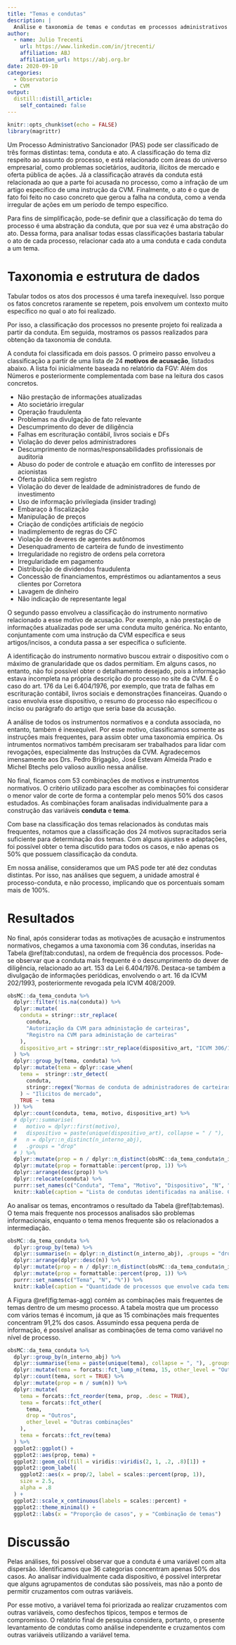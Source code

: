 ```yaml
---
title: "Temas e condutas"
description: |
  Análise e taxonomia de temas e condutas em processos administrativos sancionadores da Comissão de Valores Mobiliários.
author:
  - name: Julio Trecenti
    url: https://www.linkedin.com/in/jtrecenti/
    affiliation: ABJ
    affiliation_url: https://abj.org.br
date: 2020-09-10
categories:
  - Observatorio
  - CVM
output:
  distill::distill_article:
    self_contained: false
---
```


```r
knitr::opts_chunk$set(echo = FALSE)
library(magrittr)
```

Um Processo Administrativo Sancionador (PAS) pode ser classificado de três formas distintas: tema, conduta e ato. A classificação do tema diz respeito ao assunto do processo, e está relacionado com áreas do universo empresarial, como problemas societários, auditoria, ilícitos de mercado e oferta pública de ações. Já a classificação através da conduta está relacionada ao que a parte foi acusada no processo, como a infração de um artigo específico de uma instrução da CVM. Finalmente, o ato é o que de fato foi feito no caso concreto que gerou a falha na conduta, como a venda irregular de ações em um período de tempo específico.

Para fins de simplificação, pode-se definir que a classificação do tema do processo é uma abstração da conduta, que por sua vez é uma abstração do ato. Dessa forma, para analisar todas essas classificações bastaria tabular o ato de cada processo, relacionar cada ato a uma conduta e cada conduta a um tema.

# Taxonomia e estrutura de dados

Tabular todos os atos dos processos é uma tarefa inexequível. Isso porque os fatos concretos raramente se repetem, pois envolvem um contexto muito específico no qual o ato foi realizado. 

Por isso, a classificação dos processos no presente projeto foi realizada a partir da conduta. Em seguida, mostramos os passos realizados para obtenção da taxonomia de conduta.

A conduta foi classificada em dois passos. O primeiro passo envolveu a classificação a partir de uma lista de 24 **motivos de acusação**, listados abaixo. A lista foi inicialmente baseada no relatório da FGV: Além dos Números e posteriormente complementada com base na leitura dos casos concretos.

- Não prestação de informações atualizadas
- Ato societário irregular
- Operação fraudulenta
- Problemas na divulgação de fato relevante
- Descumprimento do dever de diligência
- Falhas em escrituração contábil, livros sociais e DFs
- Violação do dever pelos administradores
- Descumprimento de normas/responsabilidades profissionais de auditoria
- Abuso do poder de controle e atuação em conflito de interesses por acionistas
- Oferta pública sem registro
- Violação do dever de lealdade de administradores de fundo de investimento
- Uso de informação privilegiada (insider trading)
- Embaraço à fiscalização
- Manipulação de preços
- Criação de condições artificiais de negócio
- Inadimplemento de regras do CFC
- Violação de deveres de agentes autônomos
- Desenquadramento de carteira de fundo de investimento
- Irregularidade no registro de ordens pela corretora
- Irregularidade em pagamento
- Distribuição de dividendos fraudulenta
- Concessão de financiamentos, empréstimos ou adiantamentos a seus clientes por Corretora
- Lavagem de dinheiro
- Não indicação de representante legal

O segundo passo envolveu a classificação do instrumento normativo relacionado a esse motivo de acusação. Por exemplo, a não prestação de informações atualizadas pode ser uma conduta muito genérica. No entanto, conjuntamente com uma instrução da CVM específica e seus artigos/incisos, a conduta passa a ser específica o suficiente. 

A identificação do instrumento normativo buscou extrair o dispositivo com o máximo de granularidade que os dados permitiam. Em alguns casos, no entanto, não foi possível obter o detalhamento desejado, pois a informação estava incompleta na própria descrição do processo no site da CVM. É o caso do art. 176 da Lei 6.404/1976, por exemplo, que trata de falhas em escrituração contábil, livros sociais e demonstrações financeiras. Quando o caso envolvia esse dispositivo, o resumo do processo não especificou o inciso ou parágrafo do artigo que seria base da acusação.

A análise de todos os instrumentos normativos e a conduta associada, no entanto, também é inexequível. Por esse motivo, classificamos somente as instruções mais frequentes, para assim obter uma taxonomia empírica. Os intrumentos normativos também precisaram ser trabalhados para lidar com revogações, especialmente das Instruções da CVM. Agradecemos imensamente aos Drs. Pedro Brigagão, José Estevam Almeida Prado e Michel Btechs pelo valioso auxílio nessa análise.

No final, ficamos com 53 combinações de motivos e instrumentos normativos. O critério utilizado para escolher as combinações foi considerar o menor valor de corte de forma a contemplar pelo menos 50% dos casos estudados. As combinações foram analisadas individualmente para a construção das variáveis **conduta** e **tema**.

Com base na classificação dos temas relacionados às condutas mais frequentes, notamos que a classificação dos 24 motivos supracitados seria suficiente para determinação dos temas. Com alguns ajustes e adaptações, foi possível obter o tema discutido para todos os casos, e não apenas os 50% que possuem classificação da conduta. 

Em nossa análise, consideramos que um PAS pode ter até dez condutas distintas. Por isso, nas análises que seguem, a unidade amostral é processo-conduta, e não processo, implicando que os porcentuais somam mais de 100%.

# Resultados

No final, após considerar todas as motivações de acusação e instrumentos normativos, chegamos a uma taxonomia com 36 condutas, inseridas na Tabela \@ref(tab:condutas), na ordem de frequência dos processos. Pode-se observar que a conduta mais frequente é o descumprimento do dever de diligência, relacionado ao art. 153 da Lei 6.404/1976. Destaca-se também a divulgação de informações periódicas, envolvendo o art. 16 da ICVM 202/1993, posteriormente revogada pela ICVM 408/2009.

```r
obsMC::da_tema_conduta %>%
  dplyr::filter(!is.na(conduta)) %>%
  dplyr::mutate(
    conduta = stringr::str_replace(
      conduta,
      "Autorização da CVM para administação de carteiras",
      "Registro na CVM para administação de carteiras"
    ),
    dispositivo_art = stringr::str_replace(dispositivo_art, "ICVM 306/1999, 3", "Lei 6385, 23")
  ) %>%
  dplyr::group_by(tema, conduta) %>%
  dplyr::mutate(tema = dplyr::case_when(
    tema =  stringr::str_detect(
      conduta,
      stringr::regex("Normas de conduta de administradores de carteiras")
    ) ~ "Ilícitos de mercado",
    TRUE ~ tema
  )) %>%
  dplyr::count(conduta, tema, motivo, dispositivo_art) %>% 
  # dplyr::summarise(
  #   motivo = dplyr::first(motivo),
  #   dispositivo = paste(unique(dispositivo_art), collapse = " / "),
  #   n = dplyr::n_distinct(n_interno_abj),
  #   .groups = "drop"
  # ) %>%
  dplyr::mutate(prop = n / dplyr::n_distinct(obsMC::da_tema_conduta$n_interno_abj)) %>%
  dplyr::mutate(prop = formattable::percent(prop, 1)) %>%
  dplyr::arrange(desc(prop)) %>%
  dplyr::relocate(conduta) %>%
  purrr::set_names(c("Conduta", "Tema", "Motivo", "Dispositivo", "N", "%")) %>%
  knitr::kable(caption = "Lista de condutas identificadas na análise. Como um processo pode envolver várias condutas, as proporções somam mais do que 100%.")
```

Ao analisar os temas, encontramos o resultado da Tabela \@ref(tab:temas). O tema mais frequente nos processos analisados são problemas informacionais, enquanto o tema menos frequente são os relacionados a intermediação.

```r
obsMC::da_tema_conduta %>%
  dplyr::group_by(tema) %>% 
  dplyr::summarise(n = dplyr::n_distinct(n_interno_abj), .groups = "drop") %>% 
  dplyr::arrange(dplyr::desc(n)) %>% 
  dplyr::mutate(prop = n / dplyr::n_distinct(obsMC::da_tema_conduta$n_interno_abj)) %>% 
  dplyr::mutate(prop = formattable::percent(prop, 1)) %>% 
  purrr::set_names(c("Tema", "N", "%")) %>%
  knitr::kable(caption = "Quantidade de processos que envolve cada tema. Como um processo pode envolver vários temas, as proporções somam mais do que 100%.")
```

A Figura \@ref(fig:temas-agg) contém as combinações mais frequentes de temas dentro de um mesmo processo. A tabela mostra que um processo com vários temas é incomum, já que as 15 combinações mais frequentes concentram 91,2% dos casos. Assumindo essa pequena perda de informação, é possível analisar as combinações de tema como variável no nível de processo.

```r
obsMC::da_tema_conduta %>%
  dplyr::group_by(n_interno_abj) %>% 
  dplyr::summarise(tema = paste(unique(tema), collapse = ", "), .groups = "drop") %>% 
  dplyr::mutate(tema = forcats::fct_lump_n(tema, 15, other_level = "Outros")) %>% 
  dplyr::count(tema, sort = TRUE) %>% 
  dplyr::mutate(prop = n / sum(n)) %>% 
  dplyr::mutate(
    tema = forcats::fct_reorder(tema, prop, .desc = TRUE),
    tema = forcats::fct_other(
      tema, 
      drop = "Outros", 
      other_level = "Outras combinações"
    ),
    tema = forcats::fct_rev(tema)
  ) %>% 
  ggplot2::ggplot() +
  ggplot2::aes(prop, tema) +
  ggplot2::geom_col(fill = viridis::viridis(2, 1, .2, .8)[1]) +
  ggplot2::geom_label(
    ggplot2::aes(x = prop/2, label = scales::percent(prop, 1)),
    size = 2.5,
    alpha = .8
  ) +
  ggplot2::scale_x_continuous(labels = scales::percent) +
  ggplot2::theme_minimal() +
  ggplot2::labs(x = "Proporção de casos", y = "Combinação de temas")
```


# Discussão

Pelas análises, foi possível observar que a conduta é uma variável com alta dispersão. Identificamos que 36 categorias concentram apenas 50% dos casos. Ao analisar individualmente cada dispositivo, é possível interpretar que alguns agrupamentos de condutas são possíveis, mas não a ponto de permitir cruzamentos com outras variáveis. 

Por esse motivo, a variável tema foi priorizada ao realizar cruzamentos com outras variáveis, como desfechos típicos, tempos e termos de compromisso. O relatório final de pesquisa considera, portanto, o presente levantamento de condutas como análise independente e cruzamentos com outras variáveis utilizando a variável tema.
